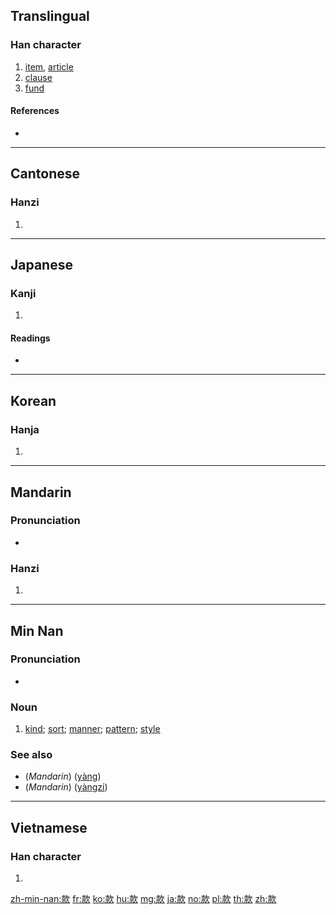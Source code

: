 ==Translingual==

===Han character===
{{Han char|rn=76|rad=欠|as=08|sn=12|four=47982|canj=GFNO|ids=⿰⿱士示欠}}

# [[item]], [[article]]
# [[clause]]
# [[fund]]

====References====
* {{Han ref|kx=0569.030|dkj=16107|dj=0957.100|hdz=32141.010|uh=6B3E|ud=27454|bh=B4DA|bd=46298}}

----

==Cantonese==

===Hanzi===
{{yue-hanzi|jyut=fun2|y=fun2}}

# {{defn|lang=yue|sort=欠08}}

----

==Japanese==

===Kanji===
{{ja-kanji|grade=c|rs=欠08}}

# {{defn|lang=ja|sort=欠08}}

====Readings====
* {{ja-readings|on=[[かん]] (kan)|kun=[[まこと]] (makoto), [[しるす]] (shirusu)}}

----

==Korean==

===Hanja===
{{ko-hanja|hangeul=관|eumhun=|rv=gwan|mr=kwan|y=kwan}}

# {{defn|lang=ko|sort=欠08}}

----

==Mandarin==

===Pronunciation===
* {{audio|Zh-kuan.ogg|Audio|lang=cmn}}

===Hanzi===
{{cmn-hanzi|pin=[[kuǎn]] ([[kuan3]]), [[xīn]] ([[xin1]])|wg=k'uan<sup>3</sup>, hsin<sup>1</sup>}}

# {{defn|lang=cmn|sort=欠08}}

----

==Min Nan==

===Pronunciation===
* {{IPA|[ kʰuan˥˧ ]|lang=nan}}

===Noun===
{{nan-noun|ts|poj=khóan|pojt=khoan2|rs=欠08}}

# [[kind]]; [[sort]]; [[manner]]; [[pattern]]; [[style]]

===See also===
* (''Mandarin'') {{zh-ts|樣|样}} ([[yàng]])
* (''Mandarin'') {{zh-ts|樣子|样子}} ([[yàngzi]])

----

==Vietnamese==

===Han character===
{{vi-hantu|khoản|rs=欠08}}

# {{defn|lang=vi}}

[[zh-min-nan:款]]
[[fr:款]]
[[ko:款]]
[[hu:款]]
[[mg:款]]
[[ja:款]]
[[no:款]]
[[pl:款]]
[[th:款]]
[[zh:款]]